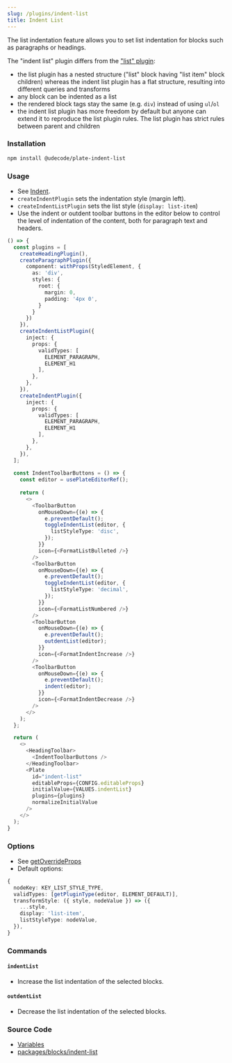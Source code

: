 ```yaml
---
slug: /plugins/indent-list
title: Indent List
---
```


The list indentation feature allows you to set list indentation for blocks such as paragraphs or headings.

The "indent list" plugin differs from the ["list" plugin](/docs/plugins/list):
- the list plugin has a nested structure ("list" block having "list item" block children) whereas 
the indent list plugin has a flat structure, resulting into different queries and transforms
- any block can be indented as a list
- the rendered block tags stay the same (e.g. `div`) instead of using `ul`/`ol`
- the indent list plugin has more freedom by default but anyone can extend it to reproduce the list plugin rules. 
The list plugin has strict rules between parent and children   

### Installation

```bash npm2yarn
npm install @udecode/plate-indent-list
```

### Usage

- See [Indent](/docs/plugins/indent).
- `createIndentPlugin` sets the indentation style (margin left).
- `createIndentListPlugin` sets the list style (`display: list-item`)
- Use the indent or outdent toolbar buttons in the editor below to control the level of indentation of the content, both for paragraph text and headers.

```ts live
() => {
  const plugins = [
    createHeadingPlugin(),
    createParagraphPlugin({
      component: withProps(StyledElement, {
        as: 'div',
        styles: {
          root: {
            margin: 0,
            padding: '4px 0',
          }
        }
      })
    }),
    createIndentListPlugin({
      inject: {
        props: {
          validTypes: [
            ELEMENT_PARAGRAPH,
            ELEMENT_H1
          ],
        },
      },
    }),
    createIndentPlugin({
      inject: {
        props: {
          validTypes: [
            ELEMENT_PARAGRAPH,
            ELEMENT_H1
          ],
        },
      },
    }),
  ];
  
  const IndentToolbarButtons = () => {
    const editor = usePlateEditorRef();
  
    return (
      <>
        <ToolbarButton
          onMouseDown={(e) => {
            e.preventDefault();
            toggleIndentList(editor, {
              listStyleType: 'disc',
            });
          }}
          icon={<FormatListBulleted />}
        />
        <ToolbarButton
          onMouseDown={(e) => {
            e.preventDefault();
            toggleIndentList(editor, {
              listStyleType: 'decimal',
            });
          }}
          icon={<FormatListNumbered />}
        />
        <ToolbarButton
          onMouseDown={(e) => {
            e.preventDefault();
            outdentList(editor);
          }}
          icon={<FormatIndentIncrease />}
        />
        <ToolbarButton
          onMouseDown={(e) => {
            e.preventDefault();
            indent(editor);
          }}
          icon={<FormatIndentDecrease />}
        />
      </>
    );
  };

  return (
    <>
      <HeadingToolbar>
        <IndentToolbarButtons />
      </HeadingToolbar>
      <Plate
        id="indent-list"
        editableProps={CONFIG.editableProps}
        initialValue={VALUES.indentList}
        plugins={plugins}
        normalizeInitialValue
      />
    </>
  );
}
```

### Options

- See [getOverrideProps](/docs/plugin-utils#getoverrideprops)
- Default options:

```ts
{
  nodeKey: KEY_LIST_STYLE_TYPE,
  validTypes: [getPluginType(editor, ELEMENT_DEFAULT)],
  transformStyle: ({ style, nodeValue }) => ({
    ...style,
    display: 'list-item',
    listStyleType: nodeValue,
  }),
}
```

### Commands

#### `indentList`

- Increase the list indentation of the selected blocks.

#### `outdentList`

- Decrease the list indentation of the selected blocks.

### Source Code

- [Variables](https://github.com/udecode/plate/blob/main/docs/src/live/live.tsx)
- [packages/blocks/indent-list](https://github.com/udecode/plate/tree/main/packages/blocks/indent-list/src)
